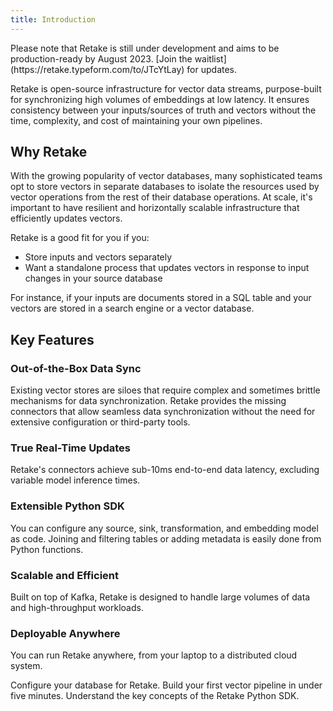 ```yaml
---
title: Introduction
---
```


<Info>
  Please note that Retake is still under development and aims to be
  production-ready by August 2023. [Join the
  waitlist](https://retake.typeform.com/to/JTcYtLay) for updates.
</Info>

Retake is open-source infrastructure for vector data streams, purpose-built for synchronizing high volumes of embeddings at low latency.
It ensures consistency between your inputs/sources of truth and vectors without the time, complexity, and cost of maintaining your own pipelines.

## Why Retake

With the growing popularity of vector databases, many sophisticated teams opt to store vectors in separate databases to
isolate the resources used by vector operations from the rest of their database operations. At scale,
it's important to have resilient and horizontally scalable infrastructure that efficiently updates vectors.

Retake is a good fit for you if you:

- Store inputs and vectors separately
- Want a standalone process that updates vectors in response to input changes in
  your source database

For instance, if your inputs are documents stored in a SQL table and your vectors are
stored in a search engine or a vector database.

## Key Features

### Out-of-the-Box Data Sync

Existing vector stores are siloes that require complex and sometimes brittle mechanisms for data synchronization.
Retake provides the missing connectors that allow seamless data synchronization without the need for extensive
configuration or third-party tools.

### True Real-Time Updates

Retake's connectors achieve sub-10ms end-to-end data latency, excluding variable model inference times.

### Extensible Python SDK

You can configure any source, sink, transformation, and embedding model as code. Joining and filtering tables
or adding metadata is easily done from Python functions.

### Scalable and Efficient

Built on top of Kafka, Retake is designed to handle large volumes of data and high-throughput workloads.

### Deployable Anywhere

You can run Retake anywhere, from your laptop to a distributed cloud system.

<CardGroup cols={2}>
  <Card title="Setup" icon="gear" href="/deployment/setup">
    Configure your database for Retake.
  </Card>
  <Card title="Quick Start" icon="circle-play" href="/quickstart/pipeline">
    Build your first vector pipeline in under five minutes.
  </Card>
  <Card title="Concepts" icon="code" href="/concepts/source">
    Understand the key concepts of the Retake Python SDK.
  </Card>
</CardGroup>
